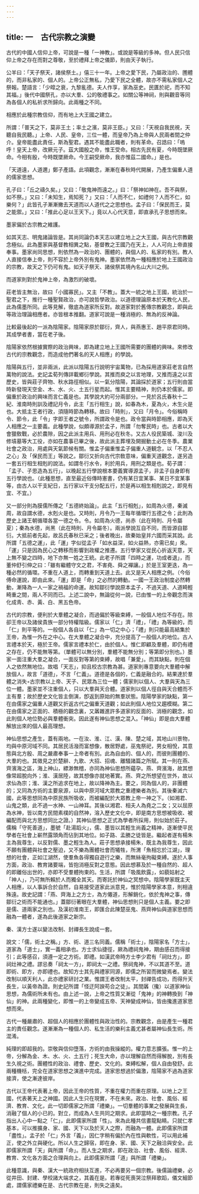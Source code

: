 ```yaml
---
---
---
```

title: 一　古代宗教之演變
---




古代的中國人信仰上帝，可說是一種「一神教」。或說是等級的多神。但人民只信仰上帝之存在而對之尊敬，至於禮拜上帝之儀節，則由天子執行。

公羊曰：「天子祭天，諸侯祭土。」僖三十一年。上帝之愛下民，乃屬政治的、圑體的，而非私家的、個人的。上帝公正無私，乃愛下民之全體，故亦不需私家個人之祭報。楚語言：「少皡之衰，九黎亂德。夫人作享，家為巫史。民匱於祀，而不知其福。」後代中國祭孔，亦以大羣、公的敬禮事之。如關公等神祠，則與觀音等同為各個人的私祈求所歸向。此兩種之不同。

相應於此種宗教信仰，而有地上大王國之建立。

所謂：「普天之下，莫非王土；率土之濱，莫非王臣。」又曰：「天視自我民視，天聽自我民聽。」上帝、人民、皇帝，三位一體，而皇帝乃為上帝與人民兩者間之仲介。皇帝能盡此責任，斯為聖君。遇其不能盡此職者，則有革命。召誥曰：「嗚呼！皇天上帝，改厥元子。茲大國殷之命，惟王受命。相古先民有夏，今時既墜厥命。今相有殷，今時既墜厥命。今王嗣受厥命，我亦惟茲二國命。」是也。

「天道遠，人道邇」鄭子產語。此項觀念，漸漸在春秋時代開展，乃產生偏重人道的儒家思想。

孔子曰：「丘之禱久矣。」又曰：「敬鬼神而遠之。」曰：「祭神如神在。吾不與祭，如不祭。」又曰：「未知生，焉知死？」又曰：「人而不仁，如禮何？人而不仁，如樂何？」此皆孔子漸漸撇去天道而以人道代之之思想也。孟子曰：「保民而王，莫之能禦。」又曰：「推此心足以王天下。」竟以人心代天意，即直承孔子思想而來。

墨家偏於古宗教之維護。

如其天志、明鬼諸論皆是。其尚同論仍本天志以建立地上之大王國，與古代宗教觀念極似。此為墨家與基督教相異之點，基督教之王國乃在天上，人人可向上帝直接奉事。墨家尚同思想，則依然為一政治的、團體的，與個人的、私家的有別。教人人直接信奉上帝，則不容於上帝外別有鬼神。墨家依然為一種相應於地上王國政治的宗教，故天之下仍可有鬼。如天子祭天、諸侯祭其境內名山大川之例。

而道家則對於鬼神上帝，為激烈的破壞。

莊老皆主無治，故曰「小國寡民」。又主「不教」。蓋大一統之地上王國，統治於一聖君之下，推行一種聖賢政治，亦可說哲學政治。以道德理論原本於天教化人民，此為儒墨所同。此等見解，徹底為道家所反對。故道家對於舊傳宗教觀念，即與此等政治理論相應者。亦皆根本推翻。道家可說是一種消極的、無為的反神論。

比較最後起的一派為陰陽家。陰陽家原於鄒衍，齊人，與燕惠王、趙平原君同時。其成學者書，當在老子後。

陰陽家依然根據實際的政治興味，即為建立地上王國所需要的團體的興味。來修改古代的宗教觀念，而造成他們著名的天人相應」的學說。

陰陽與五行，並非兩派，此派以陰陽五行說明宇宙萬物，已為採用道家莊老言自然萬物的說法。史記孟荀列傳詳載鄉衍學說。其推而庾之以言地理，又推而遠之以言歷史，皆與莊子齊物、秋水路徑相似。以一氣分陰陽，其論採於道家；五行則由當時新發現天空金、木、水、火、土五行星而起。惟其主要精神，則仍本於儒家。即偏重於政治的興味而言仁義是也。其學說大約可分兩部分。一見於呂氏春秋十二紀、淮南時則訓及禮記月令，此主「五行相生」說，如春為木，夏為火，木生火是也。大抵主王者行政，須隨時節為轉移。故曰「時則」，又曰「月令」。今俗稱時令、節令，此「令」字即王者之號令，所謂政令是也。政令當與時節相應，即為天人相應之一主要義。此種學說，似頗導源於孟子，所謂「勿奪民時」也。古者以大會獵敎戰，必於農隙，因之此派主用兵、用刑必在秋冬。又古人役民築城、浚川及修墳墓等大工役，亦如在農事已畢之後，故此派主葬埋及開掘動土必在冬季。農業社會之政治，用處與天氣節候有關。惟孟子偏重惟孟子偏重人道観念，以「不忍人之心」及「保民而王」等說之。鄒衍又折向古代宗敎意味，偏重天道觀念，遂另造一套五行相生相剋的說法。如謂冬行水令，利於用兵，用刑之類是也。荀子謂：「孟子、子思造為五行」，以晚起五行學說根本要義實導源孟子，非孟子自身即有五行學說也。（此種思想，直至最近俗傳時憲書，仍有某日宜某事、某日不宜某事等，由古人以干支紀日，五行家以干支分配五行，於是再以相生相剋說之，即見有宜、不宜。）

又一部分則為膜儒所傳之「五德終始論」。此主「五行相剋」，如周為火德，秦滅周，故自謂水德，水剋火是也。又時則，月令乃一王每年循環行五德之令；此則為歷史上諸王朝循環各當一德之令。令。如周為火德，尚赤（此在時則、月令屬夏）；秦為水德，尚黑（此在時則、月令屬冬）。兩派學說互自不同，而皆源自鄒衍。大抵前者先起，故呂氏春秋已采之；後者晚出，故秦始皇并六國而采其說。此所謂「五德之運」，此「運」字似從孟子「如水益深，如火益熱，亦需已矣」來。「運」只是因為民心之轉移而影響到政權之推遷。五行學家又從民心折返天意，天上無不變之四時，地下亦無一姓之王統。此老子所謂「四時之運，功成者退」，而董仲舒引伸之曰：「雖有繼體守文之君，不害堯、舜之襌讓。」於是王室更迭，為一種必然的循環。不重在人道上，而轉重到天道上去。此又是天人相應之例。（今俗傅命運說，即由此來。「運」即是「命」之必然的轉動。一國一王政治制度必然轉動，漸降為一人一家之禍福的命運。故知鄒衍學說原本孟子，不過天道、人道畸輕畸重之間，兩人不同而已。上述二說中，無論從何一說，已由惟一的上帝觀念而演化成靑、赤、黃、白、黑五色帝。

古代的宗教，便利於大羣體之凝合，而過偏於等級束縛，一般個人地位不存在。除卻王帝以及諸侯貴族一部分特權階級。儒家以「仁」濟「禮」，「禮」為等級的，而「仁」則平等的。一般個人各自以「仁」為一切之中心；「禮」則只能最高結集於王帝，為惟一外在之中心。在大羣體之凝合中，充分提高了一般個人的地位。古人言禮本於天，極於王帝。儒家言禮本於仁，由於個人。惟仁即顧及羣體，即仍有禮之存在，仍不能無等第。（單體可以無分別，羣體不能無分別；等第即分別也。）墨家一面注重大羣之凝合，一面反對等第的束縛，故唱「兼愛」。而其缺點，則在個人之依然無地位。故唱「天志」，抑且校古宗教為甚。道家則專意要向大羣體中解放個人，故言「道德」，不言「仁義」。道德是各個的，仁義是融合的。結果達於羣體之消失◦古宗教以上帝、天子、民眾為三位一體；儒家則以個人、大羣與天為三位一體。墨家並不注重個人，只以大羣與天合體。道家則以個人徑自與天合體而不主有羣；故於歷史文化皆主倒演，卽返到原始的無羣狀態。陰陽學家的缺點，第一在由儒家之偏重人道觀又折返古代之偏重天道觀；如此則個人地位又趨模糊。第二在由儒家之正面的、積極的觀念裏，又羼雜進許多道家的反面的、消極的觀念，如此則個人地位勢必與羣體衝突。因此遂有神仙思想之混入。「神仙」即是由大羣體解放出來的個人最高理想。

神仙思想之產生，蓋有兩地。一在汝、淮、江、漢、陳、楚之域，其地山川景物，均與中原河域不同。其居民活潑而富想像，散居野處，巫鬼祭祀，男女相悅，其意態與北方殷、周之嚴肅奉事一上帝者有別。此為自由的、個人的，而彼則團體的、大羣的也。其徵見之於楚辭、九歌、大招、招魂、離騷諸篇之所賦。其一則在燕、齊濱海之區，海上神山，縹渺無稽，亦同為神仙思想所蘊孕。燕、齊濱海，故其想像常超脫向外；淮、漢居陸，故其想像亦就地著實。燕、齊之所想望在世外，故以求仙為宗；淮、漢之所追求在地上，故以降神為主。要之，同為個人的，非團體的；又同為方術的主要泉源，以與中原河域大眾教之重禮樂者為別。其後秦滅六國，此等思想同為中原民族所吸收，而被編配於大眾教上帝一神之下。（如湘君、山鬼之類，此不過一水神、一山神耳。其後以湘君、相夫人為堯之二女；又以屈原為水神，皆以南方民間素樸的自然神，溶入歷史文化中，即是南方思想被吸收、被編配而與北方思想同比之證。）其神仙思想之正式為學者所採用，則似始於莊子。儒稱「守死善道」，墨號「赴湯蹈火」，儒、墨皆以其輕生尚義之精神，逐漸使平民學者在社會上嶄然露頭角而佔到其地位。如子路、孟勝之徒皆是。繼起者遂有楊朱主為我尊生，以反對儒、墨之輕生為人。莊子思想承接楊朱，既主為我尊生，因此不願有團體與社會之壓迫，又不樂為團體社會而犧牲，所渭「魚相忘於江湖」，理想的社會，正如江湖然，使羣魚各得獨自遊行之樂，而無絲毫拘礙束縛。遂於人事方面，政治、教育諸要端，皆抱消極反對之意態。因此想慕及於一種自然的、超人的即離俗出世的，亦即不受羣體拘束的。生活，所謂「吸風飲露」，如藐姑射之「神人」，乃可無所賴於人而獨全其天。而寄託於神仙之冥想中。陰陽學家既主天人相應，以人事訴合於自然，自易接受道家此派意見，惟於陰陽學家本意，則相違殊遠。故史記謂：「燕、齊海上之方士，為方僊道，形解銷化，依於鬼神之事，傳鄒衍之術而不能通也。」蓋鄒衍著眼在大羣體，神仙思想則只是個人主義。要之即是儒、道兩家之別也。及漢初淮南王，即匯合此陳楚巫鬼、燕齊神仙與道家思想而融為一體者，遂為此後道家之新宗。

秦、漢方士遂以變法改制、封禪長生說成一套。

說文：「儒，術土之稱。」方、術、道三名同義。儒稱「術士」，陰陽家名「方士」，道家為「道士」，實一義相承也。方士求仙捷徑，厥為禮祠鬼神，期由感召而得接引；此等感召，須遵一定之方術。即禮。如漢武帝時方士李少君有「祠灶方」，即祠灶神之禮。謬忌奏「祠太一方」，即祠太一之禮。祭祠鬼神，不以其道不至。道即術、即方，亦即禮也。故知方士其先與禮家同源，即儒之所習而微變焉者。變法改制以順天利人，此亦禮家研討之業。惟謂王者改制太平，封禪告成功，而得升天長生，以黃帝為證。則史記所謂「怪迂阿諛苟合之徒」。其間羼（攙）以道家神仙思想，為儒術所未有也。由上述一說，上帝之性質又漸從「鬼神」的神轉換到「神仙」的神。此兩種變化，即惟一的上帝變成五帝、天神變成神仙，皆由攙進道家思想而來。

古代一種嚴肅的、超個人的相應於團體性與政治性的。宗教觀念，由是產生一種君主的責任觀念。遂漸漸為一種個人的、私生活的樂利主義尤甚者屬神仙長生術。所混淆。

純理的即超我的。崇敬與信仰墮落，方術的由我操縱的。權力意志擴張。惟一的上帝，分解為金、木、水、火、土五行；死生大命，亦以理解自然而得解脫，別有長生久視之術。團體性的政治、禮會、歷史、文化的。束縛松解，個人自由發舒。此兩種機栝，完全在道家思想之演進中完成。道家思想過於偏激，陰陽家不過為道家接濟，使之漸達彼岸。

古代以王帝代表著上帝，因此王帝的性質，不重在權力而重在原理。以地上之王國，代表著天上之神國。因此人生只在現實，不在未來。政冶、社會、風俗、經濟、教育、文化，此一切即儒家之所謂「禮樂」。一切羣體的事業之發展與生長，消融了個人的小已的。對立，而成為人生共同之期求。此即當時之一種宗教。孔子指出人心中一點之「仁」，此即儒家所謂「性」。來為此種共信畫龍點睛。只就仁孝基本，可以推擴身、家、國、天下以及於天人之際，而融為一體。此即儒家所謂「盡性」。孟子於「仁」外言「義」，因仁字稍有偏於內在性與軟性，可以用此補正，使之外立與硬化。所以人生之歸宿，即在身、家、國、天下之融洽與安全。此即儒家所謂「天」與所謂「命」。而人生之期求，即在政治、社會、風俗、經濟、教育、文化各方面之合理與向上。此即儒家所謂「道」與所謂「禮樂」。

此種意識，與秦、漢大一統政府相扶互進，不必再要另一個宗教。後儒論禮樂，必從井田、封建、學校諸大端求之，其義在是。若專從死喪哭泣祭拜歌蹈，儀文細節處，謂儒家禮樂在是、古代宗教在是，則失之遠矣。